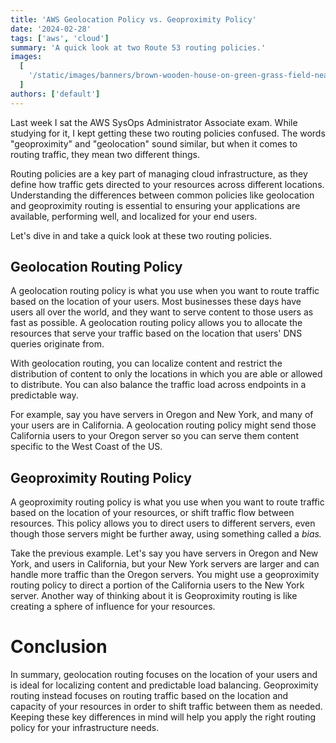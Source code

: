 ```yaml
---
title: 'AWS Geolocation Policy vs. Geoproximity Policy'
date: '2024-02-28'
tags: ['aws', 'cloud']
summary: 'A quick look at two Route 53 routing policies.'
images:
  [
    '/static/images/banners/brown-wooden-house-on-green-grass-field-near-green-mountains-during-daytime__dangcong__TMa0l7fdSW8.jpeg',
  ]
authors: ['default']
---
```

Last week I sat the AWS SysOps Administrator Associate exam. While studying for it, I kept getting these two routing policies confused. The words "geoproximity" and "geolocation" sound similar, but when it comes to routing traffic, they mean two different things.

Routing policies are a key part of managing cloud infrastructure, as they define how traffic gets directed to your resources across different locations. Understanding the differences between common policies like geolocation and geoproximity routing is essential to ensuring your applications are available, performing well, and localized for your end users.

Let's dive in and take a quick look at these two routing policies.

## Geolocation Routing Policy

A geolocation routing policy is what you use when you want to route traffic based on the location of your users. Most businesses these days have users all over the world, and they want to serve content to those users as fast as possible. A geolocation routing policy allows you to allocate the resources that serve your traffic based on the location that users' DNS queries originate from.

With geolocation routing, you can localize content and restrict the distribution of content to only the locations in which you are able or allowed to distribute. You can also balance the traffic load across endpoints in a predictable way.

For example, say you have servers in Oregon and New York, and many of your users are in California. A geolocation routing policy might send those California users to your Oregon server so you can serve them content specific to the West Coast of the US.

## Geoproximity Routing Policy

A geoproximity routing policy is what you use when you want to route traffic based on the location of your resources, or shift traffic flow between resources. This policy allows you to direct users to different servers, even though those servers might be further away, using something called a *bias.*

Take the previous example. Let's say you have servers in Oregon and New York, and users in California, but your New York servers are larger and can handle more traffic than the Oregon servers. You might use a geoproximity routing policy to direct a portion of the California users to the New York server. Another way of thinking about it is Geoproximity routing is like creating a sphere of influence for your resources.

# Conclusion

In summary, geolocation routing focuses on the location of your users and is ideal for localizing content and predictable load balancing. Geoproximity routing instead focuses on routing traffic based on the location and capacity of your resources in order to shift traffic between them as needed. Keeping these key differences in mind will help you apply the right routing policy for your infrastructure needs.